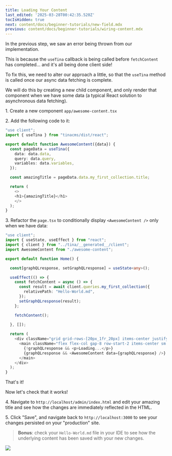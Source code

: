 ```yaml
---
title: Loading Your Content
last_edited: '2025-03-28T00:42:35.520Z'
tocIsHidden: true
next: content/docs/beginner-tutorials/new-field.mdx
previous: content/docs/beginner-tutorials/wiring-content.mdx
---
```


In the previous step, we saw an error being thrown from our implementation.

This is because the `useTina` callback is being called before `fetchContent` has completed... and it's all being done client side!

To fix this, we need to alter our approach a little, so that the `useTina` method is called once our async data fetching is complete.

We will do this by creating a new child component, and only render that component when we have some data (a typical React solution to asynchronous data fetching).

1\. Create a new component `app/awesome-content.tsx`

2\. Add the following code to it:

```typescript
"use client";
import { useTina } from "tinacms/dist/react";

export default function AwesomeContent({data}) {
  const pageData = useTina({
    data: data.data,
    query: data.query,
    variables: data.variables,
  });

  const amazingTitle = pageData.data.my_first_collection.title;

  return (
    <>
    <h1>{amazingTitle}</h1>
    </>
  );
}
```

3\. Refactor the `page.tsx` to conditionally display `<AwesomeContent />` only when we have data:

```typescript
"use client";
import { useState, useEffect } from "react";
import { client } from "../tina/__generated__/client";
import AwesomeContent from "./awesome-content";

export default function Home() {

  const[graphQLresponse, setGraphQLresponse] = useState<any>();

  useEffect(() => {
    const fetchContent = async () => {
      const result = await client.queries.my_first_collection({
        relativePath: "Hello-World.md",
      });
      setGraphQLresponse(result);
    };

    fetchContent();
    
  }, []);

  return (
    <div className="grid grid-rows-[20px_1fr_20px] items-center justify-items-center min-h-screen p-8 pb-20 gap-16 sm:p-20 font-[family-name:var(--font-geist-sans)]">
      <main className="flex flex-col gap-8 row-start-2 items-center sm:items-start">
        {!graphQLresponse && <p>Loading...</p>}
        {graphQLresponse && <AwesomeContent data={graphQLresponse} />}
      </main>
    </div>
  );
}
```

That's it!

Now let's check that it works!

4\. Navigate to `http://localhost/admin/index.html` and edit your amazing title and see how the changes are immediately reflected in the HTML.

5\. Click "Save", and navigate back to `http://localhost:3000` to see your changes persisted on your "production" site.

> **Bonus**: check your `Hello-World.md` file in your IDE to see how the underlying content has been saved with your new changes.

![](</gif/Screen Recording 2025-03-19 at 11.08.18 am.gif>)
